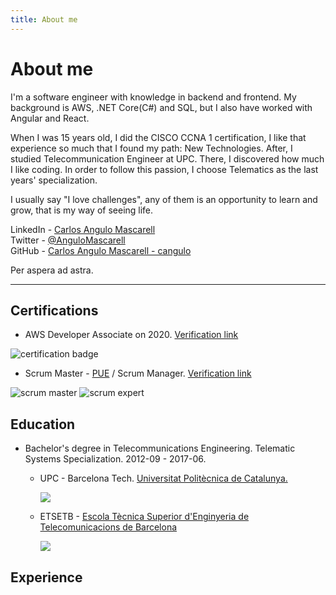 ```yaml
---
title: About me
---
```



# About me

I'm a software engineer with knowledge in backend and frontend. My background is AWS, .NET Core(C#) and SQL, but I also have worked with Angular and React. 

When I was 15 years old, I did the CISCO CCNA 1 certification,  I like that experience so much that I found my path: New Technologies. After, I studied Telecommunication Engineer at UPC. There, I discovered how much I like coding. In order to follow this passion,  I choose Telematics as the last years' specialization. 

I usually say "I love challenges", any of them is an opportunity to learn and grow, that is my way of seeing life. 

LinkedIn   - [Carlos Angulo Mascarell](https://www.linkedin.com/in/angulomascarell)  
Twitter   - [@AnguloMascarell](https://twitter.com/angulomascarell)  
GitHub   - [Carlos Angulo Mascarell - cangulo](https://github.com/cangulo)

Per aspera ad astra.

--- 

## Certifications

* AWS Developer Associate on 2020. [Verification link](https://www.credly.com/badges/80e4c7dd-56c7-451a-8e76-d138e1158e75/public_url)

![certification badge](./../../static/certifications/aws-certified-developer-associate.png)

* Scrum Master - [PUE](https://www.pue.es/cursos/scrum-manager) / Scrum Manager. [Verification link](https://scrummanager.com/website/c/profile/member.php?id=27674)

![scrum master](../../static/certifications/scrum-manager-scrum-master.png)
![scrum expert](../../static/certifications/scrum-manager-expert.png)

## Education

* Bachelor's degree in Telecommunications Engineering. Telematic Systems Specialization. 2012-09 - 2017-06.
  - UPC - Barcelona Tech. [Universitat Politècnica de Catalunya.](https://www.upc.edu/en)
    
    ![](https://www.upc.edu/ca/r-d-i/coneixement-upc/++theme++homeupc/assets/images/upc-cei.jpg)
  - ETSETB - [Escola Tècnica Superior d'Enginyeria de Telecomunicacions de Barcelona](https://telecos.upc.edu/en)
  
    ![](https://telecos.upc.edu/logoPropi.png)

## Experience

<ExperienceList/>
